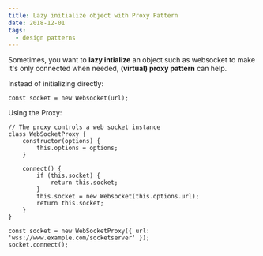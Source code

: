 ```yaml
---
title: Lazy initialize object with Proxy Pattern
date: 2018-12-01
tags:
  - design patterns
---
```


Sometimes, you want to **lazy intialize** an object such as websocket to make it's only connected when needed, **(virtual) proxy pattern** can help.

Instead of initializing directly:
```
const socket = new Websocket(url);
```
Using the Proxy:
```
// The proxy controls a web socket instance
class WebSocketProxy {
    constructor(options) {
        this.options = options;
    }
    
    connect() {
        if (this.socket) {
            return this.socket;
        }
        this.socket = new Websocket(this.options.url);
        return this.socket;
    }
}

const socket = new WebSocketProxy({ url: 'wss://www.example.com/socketserver' });
socket.connect();
```